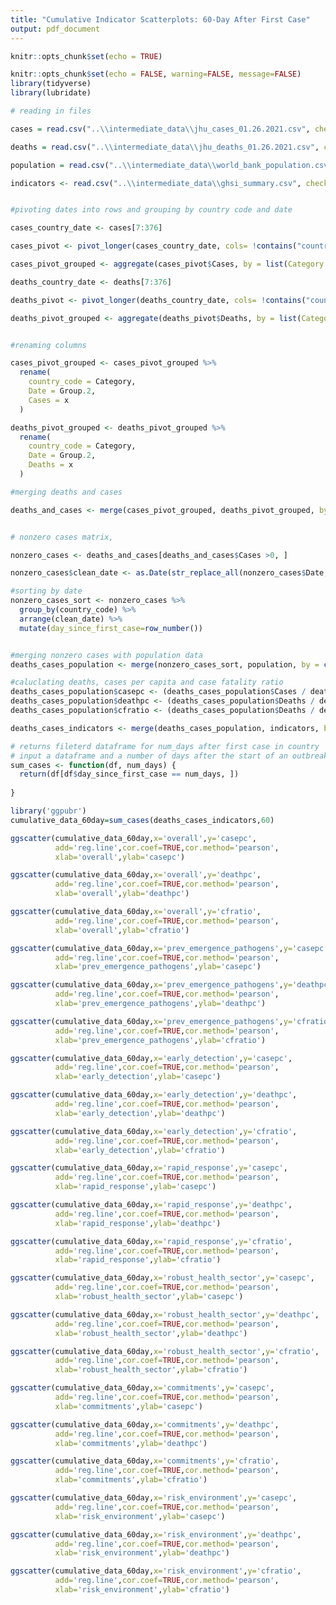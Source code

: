 ```yaml
---
title: "Cumulative Indicator Scatterplots: 60-Day After First Case"
output: pdf_document
---
```


```r
knitr::opts_chunk$set(echo = TRUE)
```

```r
knitr::opts_chunk$set(echo = FALSE, warning=FALSE, message=FALSE)
library(tidyverse)
library(lubridate)

# reading in files

cases = read.csv("..\\intermediate_data\\jhu_cases_01.26.2021.csv", check.names = FALSE)

deaths = read.csv("..\\intermediate_data\\jhu_deaths_01.26.2021.csv", check.names = FALSE)

population = read.csv("..\\intermediate_data\\world_bank_population.csv", check.names = FALSE)

indicators <- read.csv("..\\intermediate_data\\ghsi_summary.csv", check.names = FALSE)


#pivoting dates into rows and grouping by country code and date

cases_country_date <- cases[7:376]

cases_pivot <- pivot_longer(cases_country_date, cols= !contains("country_code"), names_to = "Date", values_to = "Cases")

cases_pivot_grouped <- aggregate(cases_pivot$Cases, by = list(Category = cases_pivot$country_code, cases_pivot$Date), FUN=sum)

deaths_country_date <- deaths[7:376]

deaths_pivot <- pivot_longer(deaths_country_date, cols= !contains("country_code"), names_to = "Date", values_to = "Deaths")

deaths_pivot_grouped <- aggregate(deaths_pivot$Deaths, by = list(Category = deaths_pivot$country_code, deaths_pivot$Date), FUN=sum)


#renaming columns

cases_pivot_grouped <- cases_pivot_grouped %>% 
  rename(
    country_code = Category,
    Date = Group.2,
    Cases = x
  )

deaths_pivot_grouped <- deaths_pivot_grouped %>% 
  rename(
    country_code = Category,
    Date = Group.2, 
    Deaths = x
  )

#merging deaths and cases

deaths_and_cases <- merge(cases_pivot_grouped, deaths_pivot_grouped, by = c("country_code"="country_code", "Date"="Date"))


# nonzero cases matrix, 

nonzero_cases <- deaths_and_cases[deaths_and_cases$Cases >0, ]

nonzero_cases$clean_date <- as.Date(str_replace_all(nonzero_cases$Date, "X", ""), "%m.%d.%y")

#sorting by date
nonzero_cases_sort <- nonzero_cases %>%
  group_by(country_code) %>%
  arrange(clean_date) %>%
  mutate(day_since_first_case=row_number())


#merging nonzero cases with population data
deaths_cases_population <- merge(nonzero_cases_sort, population, by = c("country_code"="country_code"))

#caluclating deaths, cases per capita and case fatality ratio 
deaths_cases_population$casepc <- (deaths_cases_population$Cases / deaths_cases_population$pop_2019) * 1000
deaths_cases_population$deathpc <- (deaths_cases_population$Deaths / deaths_cases_population$pop_2019) * 1000
deaths_cases_population$cfratio <- (deaths_cases_population$Deaths / deaths_cases_population$Cases) * 100

deaths_cases_indicators <- merge(deaths_cases_population, indicators, by =c("country_code"="country_code"))

# returns fileterd dataframe for num_days after first case in country
# input a dataframe and a number of days after the start of an outbreak
sum_cases <- function(df, num_days) {
  return(df[df$day_since_first_case == num_days, ])
  
}
```
```r
library('ggpubr')
cumulative_data_60day=sum_cases(deaths_cases_indicators,60)
```
#############################################################################################################################################
```r
ggscatter(cumulative_data_60day,x='overall',y='casepc',
          add='reg.line',cor.coef=TRUE,cor.method='pearson',
          xlab='overall',ylab='casepc')
```
\newpage
```r
ggscatter(cumulative_data_60day,x='overall',y='deathpc',
          add='reg.line',cor.coef=TRUE,cor.method='pearson',
          xlab='overall',ylab='deathpc')
```
\newpage
```r
ggscatter(cumulative_data_60day,x='overall',y='cfratio',
          add='reg.line',cor.coef=TRUE,cor.method='pearson',
          xlab='overall',ylab='cfratio')
```
\newpage
```r
ggscatter(cumulative_data_60day,x='prev_emergence_pathogens',y='casepc',
          add='reg.line',cor.coef=TRUE,cor.method='pearson',
          xlab='prev_emergence_pathogens',ylab='casepc')
```
\newpage
```r
ggscatter(cumulative_data_60day,x='prev_emergence_pathogens',y='deathpc',
          add='reg.line',cor.coef=TRUE,cor.method='pearson',
          xlab='prev_emergence_pathogens',ylab='deathpc')
```
\newpage
```r
ggscatter(cumulative_data_60day,x='prev_emergence_pathogens',y='cfratio',
          add='reg.line',cor.coef=TRUE,cor.method='pearson',
          xlab='prev_emergence_pathogens',ylab='cfratio')
```
\newpage
```r
ggscatter(cumulative_data_60day,x='early_detection',y='casepc',
          add='reg.line',cor.coef=TRUE,cor.method='pearson',
          xlab='early_detection',ylab='casepc')
```
\newpage
```r
ggscatter(cumulative_data_60day,x='early_detection',y='deathpc',
          add='reg.line',cor.coef=TRUE,cor.method='pearson',
          xlab='early_detection',ylab='deathpc')
```
\newpage
```r
ggscatter(cumulative_data_60day,x='early_detection',y='cfratio',
          add='reg.line',cor.coef=TRUE,cor.method='pearson',
          xlab='early_detection',ylab='cfratio')
```
\newpage
```r
ggscatter(cumulative_data_60day,x='rapid_response',y='casepc',
          add='reg.line',cor.coef=TRUE,cor.method='pearson',
          xlab='rapid_response',ylab='casepc')
```
\newpage
```r
ggscatter(cumulative_data_60day,x='rapid_response',y='deathpc',
          add='reg.line',cor.coef=TRUE,cor.method='pearson',
          xlab='rapid_response',ylab='deathpc')
```
\newpage
```r
ggscatter(cumulative_data_60day,x='rapid_response',y='cfratio',
          add='reg.line',cor.coef=TRUE,cor.method='pearson',
          xlab='rapid_response',ylab='cfratio')
```
\newpage
```r
ggscatter(cumulative_data_60day,x='robust_health_sector',y='casepc',
          add='reg.line',cor.coef=TRUE,cor.method='pearson',
          xlab='robust_health_sector',ylab='casepc')
```
\newpage
```r
ggscatter(cumulative_data_60day,x='robust_health_sector',y='deathpc',
          add='reg.line',cor.coef=TRUE,cor.method='pearson',
          xlab='robust_health_sector',ylab='deathpc')
```
\newpage
```r
ggscatter(cumulative_data_60day,x='robust_health_sector',y='cfratio',
          add='reg.line',cor.coef=TRUE,cor.method='pearson',
          xlab='robust_health_sector',ylab='cfratio')
```
\newpage
```r
ggscatter(cumulative_data_60day,x='commitments',y='casepc',
          add='reg.line',cor.coef=TRUE,cor.method='pearson',
          xlab='commitments',ylab='casepc')
```
\newpage
```r
ggscatter(cumulative_data_60day,x='commitments',y='deathpc',
          add='reg.line',cor.coef=TRUE,cor.method='pearson',
          xlab='commitments',ylab='deathpc')
```
\newpage
```r
ggscatter(cumulative_data_60day,x='commitments',y='cfratio',
          add='reg.line',cor.coef=TRUE,cor.method='pearson',
          xlab='commitments',ylab='cfratio')
```
\newpage
```r
ggscatter(cumulative_data_60day,x='risk_environment',y='casepc',
          add='reg.line',cor.coef=TRUE,cor.method='pearson',
          xlab='risk_environment',ylab='casepc')
```
\newpage
```r
ggscatter(cumulative_data_60day,x='risk_environment',y='deathpc',
          add='reg.line',cor.coef=TRUE,cor.method='pearson',
          xlab='risk_environment',ylab='deathpc')
```
\newpage
```r
ggscatter(cumulative_data_60day,x='risk_environment',y='cfratio',
          add='reg.line',cor.coef=TRUE,cor.method='pearson',
          xlab='risk_environment',ylab='cfratio')
```
